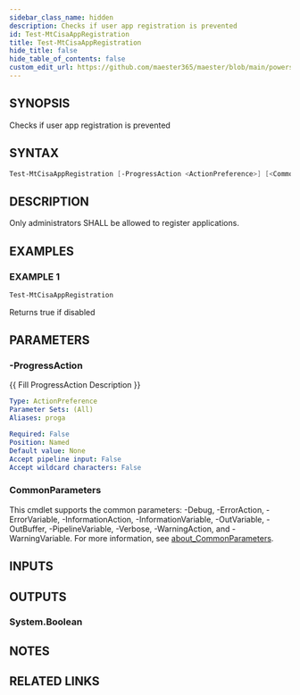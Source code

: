 ```yaml
---
sidebar_class_name: hidden
description: Checks if user app registration is prevented
id: Test-MtCisaAppRegistration
title: Test-MtCisaAppRegistration
hide_title: false
hide_table_of_contents: false
custom_edit_url: https://github.com/maester365/maester/blob/main/powershell/public/Test-MtCisaAppRegistration.ps1
---
```


## SYNOPSIS

Checks if user app registration is prevented

## SYNTAX

```powershell
Test-MtCisaAppRegistration [-ProgressAction <ActionPreference>] [<CommonParameters>]
```

## DESCRIPTION

Only administrators SHALL be allowed to register applications.

## EXAMPLES

### EXAMPLE 1

```powershell
Test-MtCisaAppRegistration
```

Returns true if disabled

## PARAMETERS

### -ProgressAction

\{\{ Fill ProgressAction Description \}\}

```yaml
Type: ActionPreference
Parameter Sets: (All)
Aliases: proga

Required: False
Position: Named
Default value: None
Accept pipeline input: False
Accept wildcard characters: False
```

### CommonParameters

This cmdlet supports the common parameters: -Debug, -ErrorAction, -ErrorVariable, -InformationAction, -InformationVariable, -OutVariable, -OutBuffer, -PipelineVariable, -Verbose, -WarningAction, and -WarningVariable. For more information, see [about_CommonParameters](http://go.microsoft.com/fwlink/?LinkID=113216).

## INPUTS

## OUTPUTS

### System.Boolean

## NOTES

## RELATED LINKS
